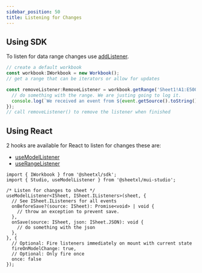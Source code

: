 ```yaml
---
sidebar_position: 50
title: Listening for Changes
---
```


## Using SDK

To listen for data range changes use [addListener](https://api.sheetxl.com/interfaces/_sheetxl_sdk.ICellRange.html#addlistener).

```typescript
// create a default workbook
const workbook:IWorkbook = new Workbook();
// get a range that can be iterators or allow for updates

const removeListener:RemoveListener = workbook.getRange('Sheet1!A1:E5000').addListener((event: WorkbookRangeEvent): void => {
  // do something with the range. We are justing going to log it.
  console.log(`We received an event from ${event.getSource().toString()}`);
});
// call removeListener() to remove the listener when finished
```

## Using React

2 hooks are available for React to listen for changes these are:

* [useModelListener](https://api.sheetxl.com/functions/_sheetxl_react.useModelListener.html)
* [useRangeListener](https://api.sheetxl.com/functions/_sheetxl_react.useRangeListener.html)


```tsx title="useModelListener example"
import { IWorkbook } from '@sheetxl/sdk';
import { Studio, useModelListener } from '@sheetxl/mui-studio';

/* Listen for changes to sheet */
useModelListener<ISheet, ISheet.IListeners>(sheet, {
  // See ISheet.IListeners for all events
  onBeforeSave?(source: ISheet): Promise<void> | void {
    // throw an exception to prevent save.
  },
  onSave(source: ISheet, json: ISheet.JSON): void {
    // do something with the json
  },
}, {
  // Optional: Fire listeners immediately on mount with current state
  fireOnModelChange: true,
  // Optional: Only fire once
  once: false
});

```
